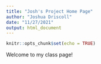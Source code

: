 ```yaml
---
title: "Josh's Project Home Page"
author: "Joshua Driscoll"
date: "11/27/2021"
output: html_document
---
```


```r
knitr::opts_chunk$set(echo = TRUE)
```

Welcome to my class page!

